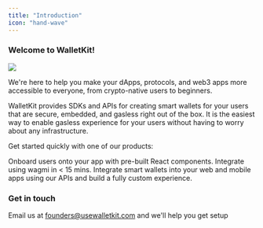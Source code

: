 ```yaml
---
title: "Introduction"
icon: "hand-wave"
---
```


### Welcome to WalletKit!

<img noZoom src="/images/welcome.png" />

We're here to help you make your dApps, protocols, and web3 apps more accessible to everyone, from crypto-native users to beginners.

WalletKit provides SDKs and APIs for creating smart wallets for your users that are secure, embedded, and gasless right out of the box. It is the easiest way to enable gasless experience for your users without having to worry about any infrastructure.

Get started quickly with one of our products:

<CardGroup cols={2}>
    <Card title="Connect" icon="react" href="/connect/overview">
        Onboard users onto your app with pre-built React components. Integrate using wagmi in < 15 mins.
    </Card>
    <Card title="Smart Wallets"  icon="code" href="/smart-wallets-api/overview">
    Integrate smart wallets into your web and mobile apps using our APIs and build a fully custom experience.
    </Card>
</CardGroup>

### Get in touch

Email us at founders@usewalletkit.com and we'll help you get setup
